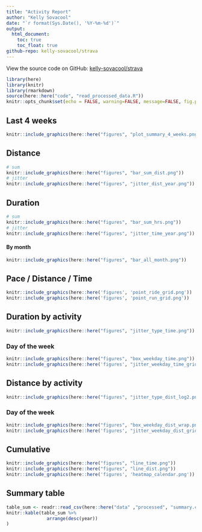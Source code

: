 ```yaml
---
title: "Activity Report"
author: "Kelly Sovacool"
date: "`r format(Sys.Date(), '%Y-%m-%d')`"
output:
  html_document:
    toc: true
    toc_float: true
github-repo: kelly-sovacool/strava
---
```


View the source code on GitHub: [kelly-sovacool/strava](https://github.com/kelly-sovacool/strava)

```r
library(here)
library(knitr)
library(rmarkdown)
source(here::here("code", "read_processed_data.R"))
knitr::opts_chunk$set(echo = FALSE, warning=FALSE, message=FALSE, fig.path = "figures/")
```
## Last 4 weeks
```r
knitr::include_graphics(here::here("figures", "plot_summary_4_weeks.png"))
```

## Distance

```r
# sum
knitr::include_graphics(here::here("figures", "bar_sum_dist.png"))
# jitter
knitr::include_graphics(here::here("figures", "jitter_dist_year.png"))
```

## Duration
```r
# sum
knitr::include_graphics(here::here("figures", "bar_sum_hrs.png"))
# jitter
knitr::include_graphics(here::here("figures", "jitter_time_year.png"))
```

#### By month

```r
knitr::include_graphics(here::here("figures", "bar_all_month.png"))
```

## Pace / Distance / Time

```r
knitr::include_graphics(here::here('figures', 'point_ride_grid.png'))
knitr::include_graphics(here::here('figures', 'point_run_grid.png'))
```

## Duration by activity

```r
knitr::include_graphics(here::here("figures", "jitter_type_time.png"))
```

### Day of the week

```r
knitr::include_graphics(here::here("figures", "box_weekday_time.png"))
knitr::include_graphics(here::here('figures', "jitter_weekday_time_grid.png"))
```

## Distance by activity

```r
knitr::include_graphics(here::here("figures", "jitter_type_dist_log2.png"))
```

### Day of the week
```r
knitr::include_graphics(here::here("figures", "box_weekday_dist_wrap.png"))
knitr::include_graphics(here::here('figures', "jitter_weekday_dist_grid.png"))
```

## Cumulative

```r
knitr::include_graphics(here::here("figures", "line_time.png"))
knitr::include_graphics(here::here("figures", "line_dist.png"))
knitr::include_graphics(here::here('figures', 'heatmap_calendar.png'))
```

## Summary table

```r
table_sum <- readr::read_csv(here::here("data" ,"processed", "summary.csv"))
knitr::kable(table_sum %>% 
               arrange(desc(year))
)
```

